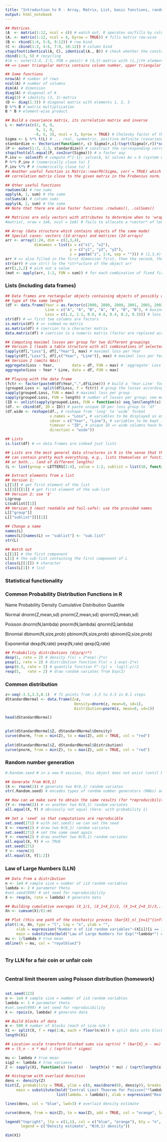 ```yaml
---
title: "Introduction to R - Array, Matrix, List, basic functions, random number, basic statistics"
output: html_notebook
---
```



```r
## Matrices
(A  <- matrix(1:12, ncol = 4)) # watch out, R operates on/fills by columns (column-major order)
(A. <- matrix(1:12, ncol = 4, byrow = TRUE)) # fills matrix row-wise
(B <- rbind(1:4, 5:8, 9:12)) # row bind
(C <- cbind(1:3, 4:6, 7:9, 10:12)) # column bind
stopifnot(identical(A, C), identical(A., B)) # check whether the constructions are identical
cbind(1:3, 5) # recycling
#(A <- outer(1:4, 1:5, FUN = pmin)) # (4,5)-matrix with (i,j)th element min{i, j}
## => Lower triangular matrix contains column number, upper triangular matrix contains row number

```

```r
## Some functions
nrow(A) # number of rows
ncol(A) # number of columns
dim(A) # dimension
diag(A) # diagonal of A
diag(3) # identity (3, 3)-matrix
(D <- diag(1:3)) # diagonal matrix with elements 1, 2, 3
D %*% B # matrix multiplication
B * B # element-wise product
```

```r
## Build a covariance matrix, its correlation matrix and inverse
L <- matrix(c(2, 0, 0,
              6, 1, 0,
             -8, 5, 3), ncol = 3, byrow = TRUE) # Cholesky factor of the ...
Sigma <- L %*% t(L) # ... real, symmetric, positive definite (covariance) matrix Sigma
standardize <- Vectorize(function(r, c) Sigma[r,c]/(sqrt(Sigma[r,r])*sqrt(Sigma[c,c])))
(P <- outer(1:3, 1:3, standardize)) # construct the corresponding correlation matrix
stopifnot(all.equal(P, cov2cor(Sigma))) # a faster way
P.inv <- solve(P) # compute P^{-1}; solve(A, b) solves Ax = b (system of linear equations); if b is omitted, it defaults to I, thus leading to A^{-1}
P %*% P.inv # (numerically close to) I
P.inv %*% P # (numerically close to) I
## Another useful function is Matrix::nearPD(Sigma, corr = TRUE) which finds a
## correlation matrix close to the given matrix in the Frobenius norm.
```

```r
## Other useful functions
rowSums(A) # row sums
apply(A, 1, sum) # the same
colSums(A) # column sums
apply(A, 2, sum) # the same
## Note that there are also faster functions .rowSums(), .colSums()

## Matrices are only vectors with attributes to determine when to 'wrap around'
#matrix(, nrow = 1e6, ncol = 1e6) # fails to allocate a *vector* of length 1e12

## Array (data structure which contains objects of the same mode)
## Special cases: vectors (1d-arrays) and matrices (2d-arrays)
arr <- array(1:24, dim = c(2,3,4),
             dimnames = list(x = c("x1", "x2"),
                             y = c("y1", "y2", "y3"),
                             z = paste("z", 1:4, sep = ""))) # (2,3,4)-array with dimensions (x,y,z)
arr # => also filled in the first dimension first, then the second, then the third
str(arr) # use str() to the *str*ucture of the object arr
arr[1,2,2] # pick out a value
(mat <- apply(arr, 1:2, FUN = sum)) # for each combination of fixed first and second variables, sum over all other dimensions
```

### Lists (including data frames)

```r

## Data frames are rectangular objects containing objects of possibly different
## type of the same length
(df <- data.frame(Year = as.factor(c(2000, 2000, 2000, 2001, 2003, 2003, 2003)), # loss year
                  Line = c("A", "A", "B", "A", "B", "B", "B"), # business line
                  Loss = c(1.2, 1.1, 0.6, 0.8, 0.4, 0.2, 0.3))) # loss in M USD, say
str(df) # => first two columns are factors
is.matrix(df) # => indeed no matrix
as.matrix(df) # coercion to a character matrix
data.matrix(df) # coercion to a numeric matrix (factor are replaced according to their level index)

## Computing maximal losses per group for two different groupings
## Version 1 (leads a table structure with all combinations of selected variables):
tapply(df[,"Loss"], df[,"Year"], max) # maximal loss per Year
tapply(df[,"Loss"], df[,c("Year", "Line")], max) # maximal loss per Year-Line combination
## Version 2 (omits NAs):
aggregate(Loss ~ Year,        data = df, FUN = max) # 'aggregate' Loss per Year with max()
aggregate(Loss ~ Year * Line, data = df, FUN = max)

## Playing with the data frame
(fctr <- factor(paste0(df$Year,".",df$Line))) # build a 'Year.Line' factor
(grouped.Loss <- split(df$Loss, f = fctr)) # group the losses according to fctr
sapply(grouped.Loss, FUN = max) # maximal loss per group
sapply(grouped.Loss, FUN = length) # number of losses per group; see more on *apply() later
(ID <- unlist(sapply(grouped.Loss, FUN = function(x) seq_len(length(x))))) # unique ID per loss group
(df. <- cbind(df, ID = ID)) # paste unique ID per loss group to 'df'
(df.wide <- reshape(df., # reshape from 'long' to 'wide' format
                    v.names = "Loss", # variables to be displayed as entries in 2nd dimension
                    idvar = c("Year", "Line"), # variables to be kept in long format
                    timevar = "ID", # unique ID => wide columns have headings of the form <Loss.ID>
                    direction = "wide"))
```

```r
## Lists
is.list(df) # => data frames are indeed just lists

## Lists are the most general data structures in R in the sense that they
## can contain pretty much everything, e.g., lists themselves or functions
## or both... (and of different lengths)
(L <- list(group = LETTERS[1:4], value = 1:2, sublist = list(10, function(x) x+1)))

## Extract elements from a list
## Version 1:
L[[1]] # get first element of the list
L[[3]][[1]] # get first element of the sub-list
## Version 2: use '$'
L$group
L$sublist[[1]]
## Version 3 (most readable and fail-safe): use the provided names
L[["group"]]
L[["sublist"]][[1]]

## Change a name
names(L)
names(L)[names(L) == "sublist"] <- "sub.list"
str(L)

## Watch out
L[[1]] # the first component
L[1] # the sub-list containing the first component of L
class(L[[1]]) # character
class(L[1]) # list
```


### Statistical functionality

### Common Probability Distribution Functions in R 
Name Probability Density Cumulative Distribution Quantile 

Normal dnorm(Z,mean,sd) pnorm(Z,mean,sd) qnorm(Q,mean,sd) 

Poisson dnorm(N,lambda) pnorm(N,lambda) qnorm(Q,lambda)

Binomial dbinom(N,size,prob) pbinom(N,size,prob) qbinom(Q,size,prob)

Exponential dexp(N,rate) pexp(N,rate) qexp(Q,rate)


```r
## Probability distributions (d/p/q/r*)
dexp(1, rate = 2) # density f(x) = 2*exp(-2*x)
pexp(1, rate = 2) # distribution function F(x) = 1-exp(-2*x)
qexp(0.3, rate = 2) # quantile function F^-(y) = -log(1-y)/2
rexp(5,   rate = 2) # draw random variates from Exp(2)

```

### Common distribution

```r
z<-seq(-3.5,3.5,0.1)  # 71 points from -3.5 to 3.5 in 0.1 steps
dStandardNormal <- data.frame(Z=z, 
                               Density=dnorm(z, mean=0, sd=1),
                               Distribution=pnorm(z, mean=0, sd=1))  

head(dStandardNormal)

  
plot(dStandardNormal$Z, dStandardNormal$Density)
curve(dnorm, from = min(Z), to = max(Z), add = TRUE, col = "red")
  
plot(dStandardNormal$Z, dStandardNormal$Distribution)
curve(pnorm, from = min(Z), to = max(Z), add = TRUE, col = "red") 

```

### Random number generation

```r
#.Random.seed # in a new R session, this object does not exist (until RNs are drawn)

## Generate from N(0,1)
(X <- rnorm(2)) # generate two N(0,1) random variates
str(.Random.seed) # encodes types of random number generators (RNGs) and the seed

## How can we make sure to obtain the same results (for *reproducibility*?)
(Y <- rnorm(2)) # => another two N(0,1) random variates
all.equal(X, Y) # obviously not equal (here: with probability 1)

## Set a 'seed' so that computations are reproducible
set.seed(271) # with set.seed() we can set the seed
X <- rnorm(2) # draw two N(0,1) random variates
set.seed(271) # set the same seed again
Y <- rnorm(2) # draw another two N(0,1) random variates
all.equal(X, Y) # => TRUE
set.seed(271)
Y <- rnorm(3)
all.equal(X, Y[1:2])
```

### Law of Large Numbers (LLN)

```r
## Data from a distribution
n <- 1e4 # sample size = number of iid random variables
lambda <- 2 # parameter theta
#set.seed(999) # set seed for reproducibility
X <- rexp(n, rate = lambda) # generate data

## Building cumulative averages (X_1/1, (X_1+X_2)/2, (X_1+X_2+X_3)/3,...)
Xn <- cumsum(X)/(1:n)

## Plot (this one path of the stochastic process (bar{X}_n)_{n=1}^{infty})
plot(1:n, Xn, type = "l", log = "x", ylab = "",
     xlab = expression("Number n of iid random variables"~(X[i])[i == 1]^n),
     main = substitute(bold("Law of Large Numbers for Exp("*lambda*") data"), list(th. = th)))
mu <- 1/lambda # true mean
abline(h = mu, col = "royalblue3")
```


```r
```

### Try LLN for a fair coin or unfair coin

```r

```

### Central limit theorem using Poisson distribution (homework) 

```r

```


```r
set.seed(123)
n <- 1e4 # sample size = number of iid random variables
lambda <- 1 # parameter theta
#set.seed(999) # set seed for reproducibility
X <- rpois(n, lambda) # generate data

## Build blocks of data 
m <- 500 # number of blocks (each of size n/m )
X1 <- split(X, f = rep(1:m, each = floor(n/m))) # split data into blocks 
length(X1)

## Location-scale transform blocked sums via sqrt(n) * (bar{X}_n - mu) / sigma
## = (S_n - n * mu) / (sqrt(n) * sigma)

mu <- lambda # true mean
sig2 <- lambda # true variance
Z <- sapply(X1, function(x) (sum(x) - length(x) * mu) / (sqrt(length(x) * sig2))) # standardize by mean(<sum>) and sd(<sum>)

## Histogram with overlaid densities
dens <- density(Z)
hist(Z, probability = TRUE, ylim = c(0, max(dnorm(0), dens$y)), breaks = 10,
     main = substitute(bold("Central Limit Theorem for Poisson("*lambda.*") data"),
                       list(lambda. = lambda)), xlab = expression("Realizations of"~sqrt(n)*(bar(X)[n]-mu)/sigma))

lines(dens, col = "blue", lwd=3) # overlaid density estimate

curve(dnorm, from = min(Z), to = max(Z), add = TRUE, col = "orange", lwd=3) # overlaid N(0,1) density

legend("topright", lty = c(1,1), col = c("blue", "orange"), bty = "n",
       legend = c("Density estimate", "N(0,1) density"))

```


```r
dim(X1)
```


